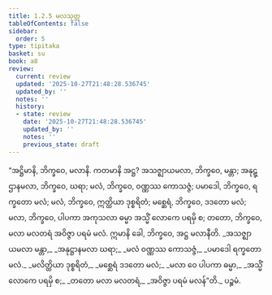 ```yaml
---
title: 1.2.5 မလသုတ္တ
tableOfContents: false
sidebar:
  order: 5
type: tipitaka
basket: su
book: a8
review:
  current: review
  updated: '2025-10-27T21:48:28.536745'
  updated_by: ''
  notes: ''
  history:
  - state: review
    date: '2025-10-27T21:48:28.536745'
    updated_by: ''
    notes: ''
    previous_state: draft
---
```



<ReviewStatus review={frontmatter.review} showDetails={true} />

<HypothesisAnnotation frontmatter={frontmatter} />

<DynamicBreadcrumb />

<Division number="15" book="a8" e="ch" v="17" p="37">

<Paragraph number="168" book="a8">
“အဋ္ဌိမာနိ, ဘိက္ခဝေ, မလာနိ. ကတမာနိ အဋ္ဌ? အသဇ္ဈာယမလာ, ဘိက္ခဝေ, မန္တာ; အနုဋ္ဌာနမလာ, ဘိက္ခဝေ, ဃရာ; မလံ, ဘိက္ခဝေ, ဝဏ္ဏဿ ကောသဇ္ဇံ; ပမာဒေါ, ဘိက္ခဝေ, ရက္ခတော မလံ; မလံ, ဘိက္ခဝေ, ဣတ္ထိယာ ဒုစ္စရိတံ; မစ္ဆေရံ, ဘိက္ခဝေ, ဒဒတော မလံ; မလာ, ဘိက္ခဝေ, ပါပကာ အကုသလာ ဓမ္မာ အသ္မိံ လောကေ ပရမှိ စ; တတော, ဘိက္ခဝေ, မလာ မလတရံ အဝိဇ္ဇာ ပရမံ မလံ. ဣမာနိ ခေါ, ဘိက္ခဝေ, အဋ္ဌ မလာနီတိ.
</Paragraph>

<Paragraph number="169" type="verses" book="a8">
_အသဇ္ဈာယမလာ မန္တာ,_  
_အနုဋ္ဌာနမလာ ဃရာ;_  
_မလံ ဝဏ္ဏဿ ကောသဇ္ဇံ,_  
_ပမာဒေါ ရက္ခတော မလံ._  

</Paragraph>

<Paragraph number="170" type="verses" book="a8">
_မလိတ္ထိယာ ဒုစ္စရိတံ,_  
_မစ္ဆေရံ ဒဒတော မလံ;_  
_မလာ ဝေ ပါပကာ ဓမ္မာ,_  
_အသ္မိံ လောကေ ပရမှိ စ;_  
_တတော မလာ မလတရံ,_  
_အဝိဇ္ဇာ ပရမံ မလန်”တိ._  


</Paragraph>
</Division>

<Paragraph number="171" type="center" book="a8">
ပဉ္စမံ.
</Paragraph>